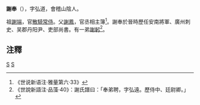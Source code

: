 '''謝奉'''（{{bd|?||?||}}），字弘道，會稽山陰人。

祖[[謝端|謝端]]，官[[散騎常侍|散騎常侍]]。父[[謝鳳|謝鳳]]，官丞相主簿<ref>《世说新语注·雅量第六·33》</ref>。謝奉於晉時歷任安南將軍、廣州刺史、吴郡丹阳尹、吏部尚書。有一弟[[謝躬|謝躬]]<ref>《世說新語注·品藻·40》：謝氏譜曰：「奉弟聘，字弘遠。歷侍中、廷尉卿。」</ref>。

==注釋==
{{reflist}}

[[category:晉朝政治人物|S]]
[[category:会稽谢氏|S]]